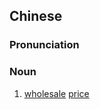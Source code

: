 {{also|批发价}}
==Chinese==
{{zh-forms|s=批发价|type=21}}

===Pronunciation===
{{zh-pron
|m=pīfājià
|cat=n
}}

===Noun===
{{zh-noun}}

# [[wholesale]] [[price]]